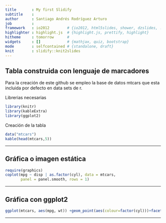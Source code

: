 ```yaml
---
title       : My first Slidify
subtitle    : 
author      : Santiago Andrés Rodríguez Arturo  
job         : 
framework   : io2012        # {io2012, html5slides, shower, dzslides, ...}
highlighter : highlight.js  # {highlight.js, prettify, highlight}
hitheme     : tomorrow      # 
widgets     : []            # {mathjax, quiz, bootstrap}
mode        : selfcontained # {standalone, draft}
knit        : slidify::knit2slides
---
```


## Tabla construida con lenguaje de marcadores 
Para la creación de este github se empleo la base de datos mtcars que esta incluida por defecto en data sets de r.


Librerias necesarias 
```r
library(knitr)
library(kableExtra)
library(ggplot2)

```
Creación de la tabla
```r
data("mtcars")
kable(head(mtcars,5))

```

---

## Gráfica o imagen estática  
```r
require(graphics)
coplot(mpg ~ disp | as.factor(cyl), data = mtcars,
       panel = panel.smooth, rows = 1)
```

---

## Gráfica con ggplot2
```r
ggplot(mtcars, aes(mpg, wt)) +geom_point(aes(colour=factor(cyl)))+facet_grid(.~am)
```

---
